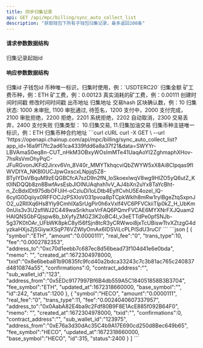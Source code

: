 ---
title: 同步归集记录
api: GET /api/mpc/billing/sync_auto_collect_list
description: "获取钱包下所有子钱包归集记录，最多返回100条"
---

#### 请求参数数据结构
<ParamField query="max_id" type="string" required>
    归集记录起始id
</ParamField>



#### 响应参数数据结构
<ResponseField type="object[ ]">
    <Expandable title="object">
        <ResponseField name="id" type="integer">归集id</ResponseField>
        <ResponseField name="sub_wallet_id" type="integer">子钱包id</ResponseField>
        <ResponseField name="symbol" type="string">币种唯一标识，归集时使用，例：`USDTERC20`</ResponseField>
        <ResponseField name="amount" type="string">归集金额</ResponseField>
        <ResponseField name="fee_symbol" type="string">矿工费币种，例：ETH</ResponseField>
        <ResponseField name="fee" type="string">矿工费，例：0.00123</ResponseField>
        <ResponseField name="real_fee" type="string">真实消耗的矿工费，例：0.00111</ResponseField>
        <ResponseField name="created_at" type="long">创建时间时间戳</ResponseField>
        <ResponseField name="updated_at" type="long">修改时间时间戳</ResponseField>
        <ResponseField name="address_from" type="string">出币地址</ResponseField>
        <ResponseField name="address_to" type="string">归集地址</ResponseField>
        <ResponseField name="txid" type="string">交易hash</ResponseField>
        <ResponseField name="confirmations" type="integer">区块确认数，例：10</ResponseField>
        <ResponseField name="status" type="integer">归集状态: 1000 未审批, 1100 审批通过, 待签名，1200 支付中，2000 支付完成，2100 审批拒绝，2200 拒绝，2201 系统拒绝，2202 自动取消，2300 交易丢弃，2400 支付失败</ResponseField>
        <ResponseField name="trans_type" type="integer">归集类型： 10.归集交易, 11.归集加油交易</ResponseField>
        <ResponseField name="base_symbol" type="string">归集币种主链唯一标识，例：ETH</ResponseField>
        <ResponseField name="contract_address" type="string">归集币种合约地址</ResponseField>
    </Expandable>
</ResponseField>



<RequestExample>
  ```curl cURL
  curl -X GET \
  --url 'https://openapi.chainup.com/api/mpc/billing/sync_auto_collect_list?app_id=16a9f17fc2ad61ca4339fdd6a8a37f21&data=SWYYr-LBVAmaS0eq8n-CUT_nHkM3OBxyWOsImMTe41UaqAoYI2ZghmaphXHov-7hsRsVmOhyPqC-JFuRGvonJKFd2Jirxv6Vn_8V40r_MMYTkhqcviQbZWYW5xX8Ai8CIpqas9fIWVDIYA_NKBl0UCJpwGxscxLNpjq5Z8-BTyIYDsVBquM9zEQGBCfcA7szD9n2fN_loSkoexlwqV8wg9HIZO5yQ6utZ_Kt0lNDQQb8zn8BwfAvsEsbJlOINUAqhxh1vV_AJ4bXn2uYx8TaYcBht-n_ZcBdxIDt975dbOFUiH-oCzIuDi1oLDtb4EylfCvhU5E4ozel_lQ-6cyIG0Dqiiyx0RFFOCJzPSXIoV031pvoa8pTCpkWklh8mRw1rylBgeZtqSxpnJO2_u2RIlXq6Hs8Yly9CmhIXaSrUgPir0h6xVxlf4VC6PFVCkiiTlp0kZ_H_UbKm0nUis3v3U2sflWJ2C449waSrikhuxVrFAQ6PQmrFVCAE6MYXNrFXJQuam2HAIQNSGbFQjspw8b_bXyfyZMGZ3K2oBC4I_v3eETTdPe0pfSNJb-5g37K0tOAr_UFbWK8pkC8yl56fSjn8tcR3yCRWwoi8jxTcUBiswTtvXZtzgG4dyzkaHXjsZjSGiywXSqP76VZWlyOmAx6IDSViLcPLPISdU3ruCI'
  ```
</RequestExample>



<ResponseExample>
```json
[
    {
        "symbol":"ETH",
        "amount":"0.0000111",
        "real_fee":"0",
        "trans_type":10,
        "fee":"0.0002782353",
        "address_to":"0xc70d1eebb7c687ec8d56bead73f104d41e6e0bda",
        "memo": "",
        "created_at":1672304978000,
        "txid":"0x8e6beba81b90835fc9fcd40a2bdca33243c7c3b81ac765c240837d4810874a55",
        "confirmations":0,
        "contract_address":"",
        "sub_wallet_id":"123",
        "address_from":"0x5EDc9177997Bf6B4db559A5C184051858B3B3704",
        "fee_symbol":"ETH",
        "updated_at":1672318660000,
        "base_symbol":"",
        "id":242,
        "status":1200
    },
    {
        "symbol":"HECO",
        "amount":"0.0000111",
        "real_fee":"0",
        "trans_type":11,
        "fee":"0.0024040607337957",
        "address_to":"0x0AabA82E4ba9c2Fdf80B9F8E1AcE885f092B64F0",
        "memo": "",
        "created_at":1672304978000,
        "txid":"",
        "confirmations":0,
        "contract_address":"",
        "sub_wallet_id":"123975",
        "address_from":"0xE76a3d30dAc35C4b9A17E690cd250d8Bec649b65",
        "fee_symbol":"HECO",
        "updated_at":1672318660000,
        "base_symbol":"HECO",
        "id":315,
        "status":2400
    }
]
```
</ResponseExample>